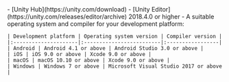 <PlatformWrapper platform="unity">
- [Unity Hub](https://unity.com/download)
- [Unity Editor](https://unity.com/releases/editor/archive) 2018.4.0 or higher
- A suitable operating system and compiler for your development platform:

    | Development platform | Operating system version | Compiler version |
    |:---------------------|:-------------------------|:-----------------|
    | Android | Android 4.1 or above | Android Studio 3.0 or above |
    | iOS | iOS 9.0 or above | Xcode 9.0 or above |
    | macOS | macOS 10.10 or above | Xcode 9.0 or above |
    | Windows | Windows 7 or above | Microsoft Visual Studio 2017 or above |

</PlatformWrapper>
